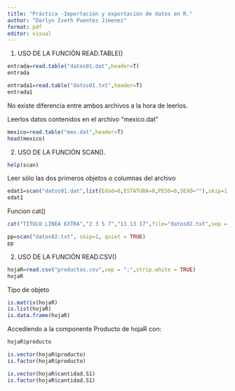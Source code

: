 ```yaml
---
title: "Práctica -Importación y exportación de datos en R."
author: "Darlyn Iveth Puentes Jimenez"
format: pdf
editor: visual
---
```

1.	USO DE LA FUNCIÓN READ.TABLE()

```r
entrada=read.table("datos01.dat",header=T)
entrada
```

```r
entrada1=read.table("datos01.txt",header=T)
entrada1
```

No existe diferencia entre ambos archivos a la hora de leerlos.

Leerlos datos contenidos en el archivo “mexico.dat”

```r
mexico=read.table("mex.dat",header=T)
head(mexico)
```

2.	USO DE LA FUNCIÓN SCAN().

```r
help(scan)
```

Leer sólo las dos primeros objetos o columnas del archivo

```r
edat1=scan("datos01.dat",list(Edad=0,ESTATURA=0,PESO=0,SEXO=""),skip=1,flush=TRUE,quiet=TRUE)
edat1
```

Funcion cat()

```r
cat("TITULO LINEA EXTRA","2 3 5 7","11 13 17",file="datos02.txt",sep = "\n")
```

```r
pp=scan("datos02.txt", skip=1, quiet = TRUE)
pp
```
2.	USO DE LA FUNCIÓN READ.CSV()
```r
hojaR=read.csv("productos.csv",sep = ";",strip.white = TRUE)
hojaR
```
Tipo de objeto 

```r
is.matrix(hojaR)
is.list(hojaR)
is.data.frame(hojaR)
```

Accediendo a la componente Producto de hojaR con: 
```r
hojaR$producto
```
```r
is.vector(hojaR$producto)
is.factor(hojaR$producto)
```

```r
is.vector(hojaR$cantidad.S1)
is.factor(hojaR$cantidad.S1)
```




